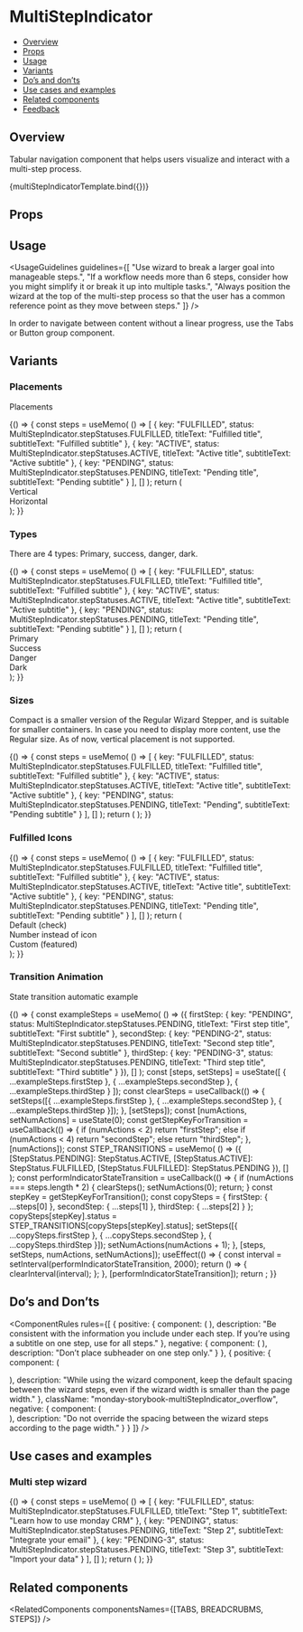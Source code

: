 
<Meta title="Navigation/MultiStepIndicator" component={MultiStepIndicator} />


# MultiStepIndicator

- [Overview](#overview)
- [Props](#props)
- [Usage](#usage)
- [Variants](#variants)
- [Do’s and don’ts](#dos-and-donts)
- [Use cases and examples](#use-cases-and-examples)
- [Related components](#related-components)
- [Feedback](#feedback)

## Overview

Tabular navigation component that helps users visualize and interact with a multi-step process.

<Canvas>
  <Story
    name="Overview"
    args={{
      steps: [
        {
          key: "FULFILLED",
          status: MultiStepIndicator.stepStatuses.FULFILLED,
          titleText: "Everything you can do with Monday",
          subtitleText: "Subtitle"
        },
        {
          key: "PENDING",
          status: MultiStepIndicator.stepStatuses.PENDING,
          titleText: "Everything you can do with Monday",
          subtitleText: "Subtitle"
        },
        {
          key: "PENDING-2",
          status: MultiStepIndicator.stepStatuses.PENDING,
          titleText: "Everything you can do with Monday",
          subtitleText: "Subtitle"
        }
      ]
    }}
  >
    {multiStepIndicatorTemplate.bind({})}
  </Story>
</Canvas>

## Props

<ArgsTable story="Overview" />

## Usage

<UsageGuidelines
  guidelines={[
    "Use wizard to break a larger goal into manageable steps.",
    "If a workflow needs more than 6 steps, consider how you might simplify it or break it up into multiple tasks.",
    "Always position the wizard at the top of the multi-step process so that the user has a common reference point as they move between steps."
  ]}
/>

<Tip title="Not what you were looking for?">
  In order to navigate between content without a linear progress, use the
  <Link href="/?path=/docs/navigation-tabs-tabs--overview" size={Link.sizes.SMALL}>
    Tabs
  </Link>
  or
  <Link href="/?path=/docs/buttons-buttongroup--overview" size={Link.sizes.SMALL}>
    Button group
  </Link>
  component.
</Tip>

## Variants

### Placements

Placements

<Canvas>
  <Story name="Placements">
    {() => {
      const steps = useMemo(
        () => [
          {
            key: "FULFILLED",
            status: MultiStepIndicator.stepStatuses.FULFILLED,
            titleText: "Fulfilled title",
            subtitleText: "Fulfilled subtitle"
          },
          {
            key: "ACTIVE",
            status: MultiStepIndicator.stepStatuses.ACTIVE,
            titleText: "Active title",
            subtitleText: "Active subtitle"
          },
          {
            key: "PENDING",
            status: MultiStepIndicator.stepStatuses.PENDING,
            titleText: "Pending title",
            subtitleText: "Pending subtitle"
          }
        ],
        []
      );
      return (
        <div className="monday-storybook-multiStepIndicator_column-wrapper">
          <div className="monday-storybook-multiStepIndicator_row-wrapper">
            <span className="monday-storybook-multiStepIndicator_title">Vertical</span>
            <MultiStepIndicator
              className="monday-storybook-multiStepIndicator_size"
              textPlacement={MultiStepIndicator.textPlacements.VERTICAL}
              steps={steps}
            />
          </div>
          <div className="monday-storybook-multiStepIndicator_row-wrapper">
            <span className="monday-storybook-multiStepIndicator_title">Horizontal</span>
            <MultiStepIndicator steps={steps} />
          </div>
        </div>
      );
    }}
  </Story>
</Canvas>

### Types

There are 4 types: Primary, success, danger, dark.

<Canvas>
  <Story name="Types">
    {() => {
      const steps = useMemo(
        () => [
          {
            key: "FULFILLED",
            status: MultiStepIndicator.stepStatuses.FULFILLED,
            titleText: "Fulfilled title",
            subtitleText: "Fulfilled subtitle"
          },
          {
            key: "ACTIVE",
            status: MultiStepIndicator.stepStatuses.ACTIVE,
            titleText: "Active title",
            subtitleText: "Active subtitle"
          },
          {
            key: "PENDING",
            status: MultiStepIndicator.stepStatuses.PENDING,
            titleText: "Pending title",
            subtitleText: "Pending subtitle"
          }
        ],
        []
      );
      return (
        <div className="monday-storybook-multiStepIndicator_column-wrapper">
          <div className="monday-storybook-multiStepIndicator_row-wrapper">
            <span className="monday-storybook-multiStepIndicator_title">Primary</span>
            <MultiStepIndicator steps={steps} type={MultiStepIndicator.types.PRIMARY} />
          </div>
          <div className="monday-storybook-multiStepIndicator_row-wrapper">
            <span className="monday-storybook-multiStepIndicator_title">Success</span>
            <MultiStepIndicator steps={steps} type={MultiStepIndicator.types.SUCCESS} />
          </div>
          <div className="monday-storybook-multiStepIndicator_row-wrapper">
            <span className="monday-storybook-multiStepIndicator_title">Danger</span>
            <MultiStepIndicator steps={steps} type={MultiStepIndicator.types.DANGER} />
          </div>
          <div className="monday-storybook-multiStepIndicator_row-wrapper">
            <span className="monday-storybook-multiStepIndicator_title">Dark</span>
            <MultiStepIndicator steps={steps} type={MultiStepIndicator.types.DARK} />
          </div>
        </div>
      );
    }}
  </Story>
</Canvas>

### Sizes

Compact is a smaller version of the Regular Wizard Stepper, and is suitable for smaller containers. In case you need to display more content, use the Regular size. As of now, vertical placement is not supported.

<Canvas>
  <Story name="Sizes">
    {() => {
      const steps = useMemo(
        () => [
          {
            key: "FULFILLED",
            status: MultiStepIndicator.stepStatuses.FULFILLED,
            titleText: "Fulfilled title",
            subtitleText: "Fulfilled subtitle"
          },
          {
            key: "ACTIVE",
            status: MultiStepIndicator.stepStatuses.ACTIVE,
            titleText: "Active title",
            subtitleText: "Active subtitle"
          },
          {
            key: "PENDING",
            status: MultiStepIndicator.stepStatuses.PENDING,
            titleText: "Pending",
            subtitleText: "Pending subtitle"
          }
        ],
        []
      );
      return (
        <Flex direction={Flex.directions.COLUMN} align={Flex.align.START} gap={Flex.gaps.SMALL}>
          <StoryDescription description="Regular">
            <MultiStepIndicator steps={steps} size={MultiStepIndicator.sizes.REGULAR} />
          </StoryDescription>
          <StoryDescription description="Compact">
            <MultiStepIndicator
              className="multi_step_indicator_compact"
              steps={steps}
              size={MultiStepIndicator.sizes.COMPACT}
            />
          </StoryDescription>
        </Flex>
      );
    }}
  </Story>
</Canvas>

### Fulfilled Icons

<Canvas>
  <Story name="Fulfilled Icons">
    {() => {
      const steps = useMemo(
        () => [
          {
            key: "FULFILLED",
            status: MultiStepIndicator.stepStatuses.FULFILLED,
            titleText: "Fulfilled title",
            subtitleText: "Fulfilled subtitle"
          },
          {
            key: "ACTIVE",
            status: MultiStepIndicator.stepStatuses.ACTIVE,
            titleText: "Active title",
            subtitleText: "Active subtitle"
          },
          {
            key: "PENDING",
            status: MultiStepIndicator.stepStatuses.PENDING,
            titleText: "Pending title",
            subtitleText: "Pending subtitle"
          }
        ],
        []
      );
      return (
        <div className="monday-storybook-multiStepIndicator_column-wrapper">
          <div className="monday-storybook-multiStepIndicator_row-wrapper">
            <span className="monday-storybook-multiStepIndicator_title">Default (check)</span>
            <MultiStepIndicator steps={steps} />
          </div>
          <div className="monday-storybook-multiStepIndicator_row-wrapper">
            <span className="monday-storybook-multiStepIndicator_title">Number instead of icon</span>
            <MultiStepIndicator steps={steps} isFulfilledStepDisplayNumber={true} />
          </div>
          <div className="monday-storybook-multiStepIndicator_row-wrapper">
            <span className="monday-storybook-multiStepIndicator_title">Custom (featured)</span>
            <MultiStepIndicator steps={steps} fulfilledStepIcon={Featured} />
          </div>
        </div>
      );
    }}
  </Story>
</Canvas>

### Transition Animation

State transition automatic example

<Canvas>
  <Story name="Transition Animation">
    {() => {
      const exampleSteps = useMemo(
        () => ({
          firstStep: {
            key: "PENDING",
            status: MultiStepIndicator.stepStatuses.PENDING,
            titleText: "First step title",
            subtitleText: "First subtitle"
          },
          secondStep: {
            key: "PENDING-2",
            status: MultiStepIndicator.stepStatuses.PENDING,
            titleText: "Second step title",
            subtitleText: "Second subtitle"
          },
          thirdStep: {
            key: "PENDING-3",
            status: MultiStepIndicator.stepStatuses.PENDING,
            titleText: "Third step title",
            subtitleText: "Third subtitle"
          }
        }),
        []
      );
      const [steps, setSteps] = useState([
        { ...exampleSteps.firstStep },
        { ...exampleSteps.secondStep },
        { ...exampleSteps.thirdStep }
      ]);
      const clearSteps = useCallback(() => {
        setSteps([{ ...exampleSteps.firstStep }, { ...exampleSteps.secondStep }, { ...exampleSteps.thirdStep }]);
      }, [setSteps]);
      const [numActions, setNumActions] = useState(0);
      const getStepKeyForTransition = useCallback(() => {
        if (numActions < 2) return "firstStep";
        else if (numActions < 4) return "secondStep";
        else return "thirdStep";
      }, [numActions]);
      const STEP_TRANSITIONS = useMemo(
        () => ({
          [StepStatus.PENDING]: StepStatus.ACTIVE,
          [StepStatus.ACTIVE]: StepStatus.FULFILLED,
          [StepStatus.FULFILLED]: StepStatus.PENDING
        }),
        []
      );
      const performIndicatorStateTransition = useCallback(() => {
        if (numActions === steps.length * 2) {
          clearSteps();
          setNumActions(0);
          return;
        }
        const stepKey = getStepKeyForTransition();
        const copySteps = { firstStep: { ...steps[0] }, secondStep: { ...steps[1] }, thirdStep: { ...steps[2] } };
        copySteps[stepKey].status = STEP_TRANSITIONS[copySteps[stepKey].status];
        setSteps([{ ...copySteps.firstStep }, { ...copySteps.secondStep }, { ...copySteps.thirdStep }]);
        setNumActions(numActions + 1);
      }, [steps, setSteps, numActions, setNumActions]);
      useEffect(() => {
        const interval = setInterval(performIndicatorStateTransition, 2000);
        return () => {
          clearInterval(interval);
        };
      }, [performIndicatorStateTransition]);
      return <MultiStepIndicator steps={steps} />;
    }}
  </Story>
</Canvas>

## Do’s and Don’ts

<ComponentRules
  rules={[
    {
      positive: {
        component: (
          <MultiStepIndicator
            steps={firstSteps}
            textPlacement={MultiStepIndicator.textPlacements.VERTICAL}
            className="monday-storybook-multiStepIndicator_big-size"
          />
        ),
        description:
          "Be consistent with the information you include under each step. If you’re using a subtitle on one step, use for all steps."
      },
      negative: {
        component: (
          <MultiStepIndicator
            steps={secondSteps}
            textPlacement={MultiStepIndicator.textPlacements.VERTICAL}
            className="monday-storybook-multiStepIndicator_big-size"
          />
        ),
        description: "Don’t place subheader on one step only."
      }
    },
    {
      positive: {
        component: (
          <div className="monday-storybook-multiStepIndicator_box-wrapper">
            <MultiStepIndicator
              steps={thirdSteps}
              textPlacement={MultiStepIndicator.textPlacements.VERTICAL}
              className="monday-storybook-multiStepIndicator_small-size"
            />
            <div className="monday-storybook-multiStepIndicator_spacing" />
          </div>
        ),
        description:
          "While using the wizard component, keep the default spacing between the wizard steps, even if the wizard width is smaller than the page width."
      },
      className: "monday-storybook-multiStepIndicator_overflow",
      negative: {
        component: (
          <div className="monday-storybook-multiStepIndicator_box-wrapper">
            <MultiStepIndicator
              steps={thirdSteps}
              textPlacement={MultiStepIndicator.textPlacements.VERTICAL}
              className="monday-storybook-multiStepIndicator_line"
              dividerComponentClassName="monday-storybook-multiStepIndicator_line_divider"
            />
            <div className="monday-storybook-multiStepIndicator_spacing" />
          </div>
        ),
        description: "Do not override the spacing between the wizard steps according to the page width."
      }
    }
  ]}
/>

## Use cases and examples

### Multi step wizard

<Canvas>
  <Story name="Multi step wizard">
    {() => {
      const steps = useMemo(
        () => [
          {
            key: "FULFILLED",
            status: MultiStepIndicator.stepStatuses.FULFILLED,
            titleText: "Step 1",
            subtitleText: "Learn how to use monday CRM"
          },
          {
            key: "PENDING",
            status: MultiStepIndicator.stepStatuses.PENDING,
            titleText: "Step 2",
            subtitleText: "Integrate your email"
          },
          {
            key: "PENDING-3",
            status: MultiStepIndicator.stepStatuses.PENDING,
            titleText: "Step 3",
            subtitleText: "Import your data"
          }
        ],
        []
      );
      return (
        <MultiStepIndicator
          className="monday-storybook-multiStepIndicator_big-size"
          steps={steps}
          textPlacement={MultiStepIndicator.textPlacements.VERTICAL}
        />
      );
    }}
  </Story>
</Canvas>

## Related components

<RelatedComponents componentsNames={[TABS, BREADCRUBMS, STEPS]} />
